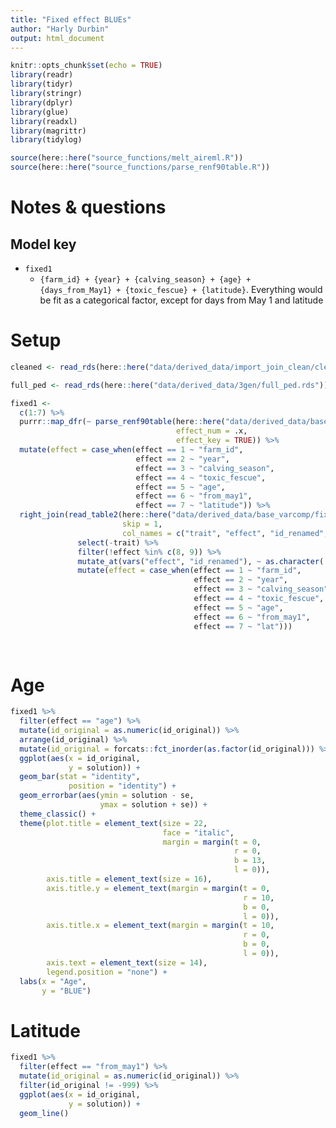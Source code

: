 ```yaml
---
title: "Fixed effect BLUEs"
author: "Harly Durbin"
output: html_document
---
```


```r
knitr::opts_chunk$set(echo = TRUE)
library(readr)
library(tidyr)
library(stringr)
library(dplyr)
library(glue)
library(readxl)
library(magrittr)
library(tidylog)

source(here::here("source_functions/melt_aireml.R"))
source(here::here("source_functions/parse_renf90table.R"))

```

# Notes & questions

## Model key

* `fixed1`
    + `{farm_id} + {year} + {calving_season} + {age} + {days_from_May1} + {toxic_fescue} + {latitude}`. Everything would be fit as a categorical factor, except for days from May 1 and latitude

# Setup 

```r
cleaned <- read_rds(here::here("data/derived_data/import_join_clean/cleaned.rds"))
```

```r
full_ped <- read_rds(here::here("data/derived_data/3gen/full_ped.rds"))
```

```r
fixed1 <-
  c(1:7) %>% 
  purrr::map_dfr(~ parse_renf90table(here::here("data/derived_data/base_varcomp/fixed1/renf90.tables"),
                                     effect_num = .x,
                                     effect_key = TRUE)) %>% 
  mutate(effect = case_when(effect == 1 ~ "farm_id",
                            effect == 2 ~ "year",
                            effect == 3 ~ "calving_season",
                            effect == 4 ~ "toxic_fescue",
                            effect == 5 ~ "age",
                            effect == 6 ~ "from_may1",
                            effect == 7 ~ "latitude")) %>% 
  right_join(read_table2(here::here("data/derived_data/base_varcomp/fixed1/solutions"),
                         skip = 1,
                         col_names = c("trait", "effect", "id_renamed", "solution", "se")) %>%
               select(-trait) %>% 
               filter(!effect %in% c(8, 9)) %>% 
               mutate_at(vars("effect", "id_renamed"), ~ as.character(.)) %>% 
               mutate(effect = case_when(effect == 1 ~ "farm_id",
                                         effect == 2 ~ "year",
                                         effect == 3 ~ "calving_season",
                                         effect == 4 ~ "toxic_fescue",
                                         effect == 5 ~ "age",
                                         effect == 6 ~ "from_may1",
                                         effect == 7 ~ "lat")))
  
  
```

# Age

```r
fixed1 %>% 
  filter(effect == "age") %>% 
  mutate(id_original = as.numeric(id_original)) %>%
  arrange(id_original) %>% 
  mutate(id_original = forcats::fct_inorder(as.factor(id_original))) %>% 
  ggplot(aes(x = id_original,
             y = solution)) +
  geom_bar(stat = "identity",
             position = "identity") +
  geom_errorbar(aes(ymin = solution - se,
                    ymax = solution + se)) +
  theme_classic() +
  theme(plot.title = element_text(size = 22,
                                  face = "italic",
                                  margin = margin(t = 0,
                                                  r = 0,
                                                  b = 13,
                                                  l = 0)),
        axis.title = element_text(size = 16),
        axis.title.y = element_text(margin = margin(t = 0,
                                                    r = 10,
                                                    b = 0,
                                                    l = 0)),
        axis.title.x = element_text(margin = margin(t = 10,
                                                    r = 0,
                                                    b = 0,
                                                    l = 0)),
        axis.text = element_text(size = 14),
        legend.position = "none") +
  labs(x = "Age",
       y = "BLUE")
```

# Latitude

```r
fixed1 %>% 
  filter(effect == "from_may1") %>% 
  mutate(id_original = as.numeric(id_original)) %>% 
  filter(id_original != -999) %>% 
  ggplot(aes(x = id_original,
             y = solution)) +
  geom_line()
```

